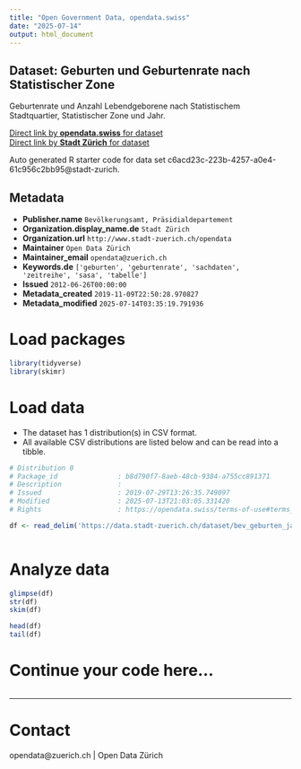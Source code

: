 ```yaml
---
title: "Open Government Data, opendata.swiss"
date: "2025-07-14"
output: html_document
---
```


## Dataset: Geburten und Geburtenrate nach Statistischer Zone


Geburtenrate und Anzahl Lebendgeborene nach Statistischem Stadtquartier, Statistischer Zone und Jahr.


[Direct link by **opendata.swiss** for dataset](https://opendata.swiss/de/dataset/geburten-und-geburtenrate-nach-statistischer-zone-seit-19932)<br>
[Direct link by **Stadt Zürich** for dataset](https://data.stadt-zuerich.ch/dataset/bev_geburten_jahr_geburtenrate_quartier_statz_od4022)

Auto generated R starter code for data set c6acd23c-223b-4257-a0e4-61c956c2bb95@stadt-zurich.

## Metadata

- **Publisher.name** `Bevölkerungsamt, Präsidialdepartement`
- **Organization.display_name.de** `Stadt Zürich`
- **Organization.url** `http://www.stadt-zuerich.ch/opendata`
- **Maintainer** `Open Data Zürich`
- **Maintainer_email** `opendata@zuerich.ch`
- **Keywords.de** `['geburten', 'geburtenrate', 'sachdaten', 'zeitreihe', 'sasa', 'tabelle']`
- **Issued** `2012-06-26T00:00:00`
- **Metadata_created** `2019-11-09T22:50:28.970827`
- **Metadata_modified** `2025-07-14T03:35:19.791936`


# Load packages

```r

library(tidyverse)
library(skimr)

```

# Load data

-   The dataset has 1 distribution(s) in CSV format.
-   All available CSV distributions are listed below and can be read into a tibble.

```r

# Distribution 0
# Package_id               : b8d790f7-8aeb-48cb-9384-a755cc891371
# Description              : 
# Issued                   : 2019-07-29T13:26:35.749097
# Modified                 : 2025-07-13T21:03:05.331420
# Rights                   : https://opendata.swiss/terms-of-use#terms_open

df <- read_delim('https://data.stadt-zuerich.ch/dataset/bev_geburten_jahr_geburtenrate_quartier_statz_od4022/download/BEV402OD4022.csv')



```

# Analyze data

```r

glimpse(df)
str(df)
skim(df)

head(df)
tail(df)

```

# Continue your code here...

```r

```

------------------------------------------------------------------------

# Contact

opendata@zuerich.ch | Open Data Zürich
